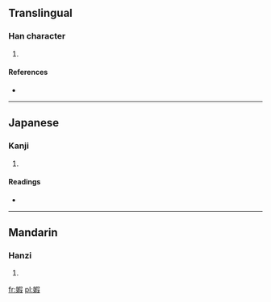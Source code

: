 ==Translingual==

===Han character===
{{Han char|rn=38|rad=女|as=09|sn=12|four=4744<sub>7</sub>|canj=女口尸水 (VRSE)}}

# {{defn|Han|sort=女09}}

====References====
* {{Han ref|kx=0266.060|dkj=06467|dj=0533.130|hdz=21069.100|uh=5A7D|ud=23165|bh=D8CA|bd=55498}}

----

==Japanese==

===Kanji===
{{ja-kanji|grade=|rs=女09}}

# {{defn|lang=ja|sort=女09}}

====Readings====
* {{ja-readings|on=[[か]] (ka), [[け]] (ke)|kun=[[みめよい]] (mimeyoi)}}

----

==Mandarin==

===Hanzi===
{{cmn-hanzi|pin=[[jiǎ]] ([[jia3]]), [[yú]] ([[yu2]])|wg=chia<sup>3</sup>, yü<sup>2</sup>}}

# {{defn|lang=cmn|sort=女09}}

[[fr:婽]]
[[pl:婽]]